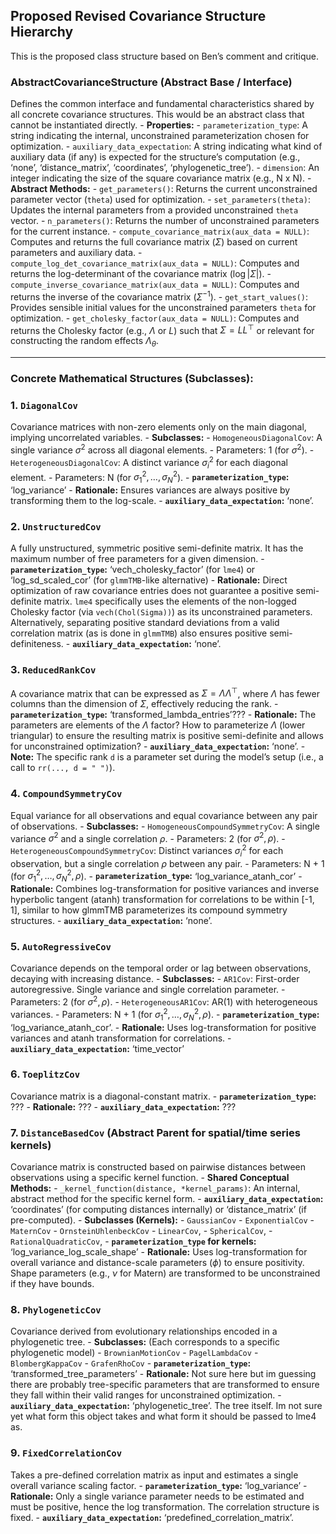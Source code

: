 ## Proposed Revised Covariance Structure Hierarchy
This is the proposed class structure based on Ben's comment and critique. 

### **AbstractCovarianceStructure** (Abstract Base / Interface)
Defines the common interface and fundamental characteristics shared by all concrete covariance structures. This would be an abstract class that cannot be instantiated directly.
- **Properties:**
    - `parameterization_type`: A string indicating the internal, unconstrained parameterization chosen for optimization.
    - `auxiliary_data_expectation`: A string indicating what kind of auxiliary data (if any) is expected for the structure's computation (e.g., 'none', 'distance_matrix', 'coordinates', 'phylogenetic_tree').
    - `dimension`: An integer indicating the size of the square covariance matrix (e.g., N x N).
- **Abstract Methods:**
    - `get_parameters()`: Returns the current unconstrained parameter vector (`theta`) used for optimization.
    - `set_parameters(theta)`: Updates the internal parameters from a provided unconstrained `theta` vector.
    - `n_parameters()`: Returns the number of unconstrained parameters for the current instance.
    - `compute_covariance_matrix(aux_data = NULL)`: Computes and returns the full covariance matrix ($\Sigma$) based on current parameters and auxiliary data.
    - `compute_log_det_covariance_matrix(aux_data = NULL)`: Computes and returns the log-determinant of the covariance matrix ($\log|\Sigma|$).
    - `compute_inverse_covariance_matrix(aux_data = NULL)`: Computes and returns the inverse of the covariance matrix ($\Sigma^{-1}$).
    - `get_start_values()`: Provides sensible initial values for the unconstrained parameters `theta` for optimization.
    - `get_cholesky_factor(aux_data = NULL)`: Computes and returns the Cholesky factor (e.g., $\Lambda$ or $L$) such that $\Sigma = LL^\top$ or relevant for constructing the random effects $\Lambda_\theta$.

---

### **Concrete Mathematical Structures (Subclasses):**

### **1. `DiagonalCov`**
Covariance matrices with non-zero elements only on the main diagonal, implying uncorrelated variables.
- **Subclasses:**
    - `HomogeneousDiagonalCov`: A single variance $\sigma^2$ across all diagonal elements.
        - Parameters: 1 (for $\sigma^2$).
    - `HeterogeneousDiagonalCov`: A distinct variance $\sigma_i^2$ for each diagonal element.
        - Parameters: N (for $\sigma_1^2, \ldots, \sigma_N^2$).
- **`parameterization_type`:** 'log_variance'
    - **Rationale:** Ensures variances are always positive by transforming them to the log-scale.
- **`auxiliary_data_expectation`:** 'none'.

### **2. `UnstructuredCov`**
 A fully unstructured, symmetric positive semi-definite matrix. It has the maximum number of free parameters for a given dimension.
- **`parameterization_type`:** 'vech_cholesky_factor' (for `lme4`) or 'log_sd_scaled_cor' (for `glmmTMB`-like alternative)
    - **Rationale:** Direct optimization of raw covariance entries does not guarantee a positive semi-definite matrix. `lme4` specifically uses the elements of the non-logged Cholesky factor (via `vech(Chol(Sigma))`) as its unconstrained parameters. Alternatively, separating positive standard deviations from a valid correlation matrix (as is done in `glmmTMB`) also ensures positive semi-definiteness.
- **`auxiliary_data_expectation`:** 'none'.

### **3. `ReducedRankCov`**
A covariance matrix that can be expressed as $\Sigma = \Lambda \Lambda^\top$, where $\Lambda$ has fewer columns than the dimension of $\Sigma$, effectively reducing the rank.
- **`parameterization_type`:** 'transformed_lambda_entries'???
    - **Rationale:** The parameters are elements of the $\Lambda$ factor? How to parameterize $\Lambda$ (lower triangular) to ensure the resulting matrix is positive semi-definite and allows for unconstrained optimization?
- **`auxiliary_data_expectation`:** 'none'.
    - **Note:** The specific rank `d` is a parameter set during the model's setup (i.e., a call to `rr(..., d = " ")`).

### **4. `CompoundSymmetryCov`**
Equal variance for all observations and equal covariance between any pair of observations.
- **Subclasses:**
    - `HomogeneousCompoundSymmetryCov`: A single variance $\sigma^2$ and a single correlation $\rho$.
        - Parameters: 2 (for $\sigma^2, \rho$).
    - `HeterogeneousCompoundSymmetryCov`: Distinct variances $\sigma_i^2$ for each observation, but a single correlation $\rho$ between any pair.
        - Parameters: N + 1 (for $\sigma_1^2, \ldots, \sigma_N^2, \rho$).
- **`parameterization_type`:** 'log_variance_atanh_cor'
    - **Rationale:** Combines log-transformation for positive variances and inverse hyperbolic tangent (atanh) transformation for correlations to be within [-1, 1], similar to how glmmTMB parameterizes its compound symmetry structures.
- **`auxiliary_data_expectation`:** 'none'.

### **5. `AutoRegressiveCov`**
Covariance depends on the temporal order or lag between observations, decaying with increasing distance.
- **Subclasses:**
    - `AR1Cov`: First-order autoregressive. Single variance and single correlation parameter.
        - Parameters: 2 (for $\sigma^2, \rho$).
    - `HeterogeneousAR1Cov`: AR(1) with heterogeneous variances.
        - Parameters: N + 1 (for $\sigma_1^2, \ldots, \sigma_N^2, \rho$).
- **`parameterization_type`:** 'log_variance_atanh_cor'.
    - **Rationale:** Uses log-transformation for positive variances and atanh transformation for correlations.
- **`auxiliary_data_expectation`:** 'time_vector' 

### **6. `ToeplitzCov`**
Covariance matrix is a diagonal-constant matrix.
- **`parameterization_type`:** ???
    - **Rationale:** ???
- **`auxiliary_data_expectation`:** ???

### **7. `DistanceBasedCov`** (Abstract Parent for spatial/time series kernels)
Covariance matrix is constructed based on pairwise distances between observations using a specific kernel function.
- **Shared Conceptual Methods:**
    - `_kernel_function(distance, *kernel_params)`: An internal, abstract method for the specific kernel form.
- **`auxiliary_data_expectation`:** 'coordinates' (for computing distances internally) or 'distance_matrix' (if pre-computed).
- **Subclasses (Kernels):**
    - `GaussianCov` 
    - `ExponentialCov` 
    - `MaternCov` 
    - `OrnsteinUhlenbeckCov` 
    - `LinearCov`, 
    - `SphericalCov`, 
    - `RationalQuadraticCov`, 
    - **`parameterization_type` for kernels:** 'log_variance_log_scale_shape'
        - **Rationale:** Uses log-transformation for overall variance and distance-scale parameters ($\phi$) to ensure positivity. Shape parameters (e.g., $\nu$ for Matern) are transformed to be unconstrained if they have bounds.

### **8. `PhylogeneticCov`**
Covariance derived from evolutionary relationships encoded in a phylogenetic tree.
- **Subclasses:** (Each corresponds to a specific phylogenetic model)
    - `BrownianMotionCov`
    - `PagelLambdaCov`
    - `BlombergKappaCov`
    - `GrafenRhoCov`
- **`parameterization_type`:** 'transformed_tree_parameters'
    - **Rationale:** Not sure here but im guessing there are probably tree-specific parameters that are transformed to ensure they fall within their valid ranges for unconstrained optimization.
- **`auxiliary_data_expectation`:** 'phylogenetic_tree'. The tree itself. Im not sure yet what form this object takes and what form it should be passed to lme4 as. 

### **9. `FixedCorrelationCov`**
Takes a pre-defined correlation matrix as input and estimates a single overall variance scaling factor.
- **`parameterization_type`:** 'log_variance'
    - **Rationale:** Only a single variance parameter needs to be estimated and must be positive, hence the log transformation. The correlation structure is fixed.
- **`auxiliary_data_expectation`:** 'predefined_correlation_matrix'.
